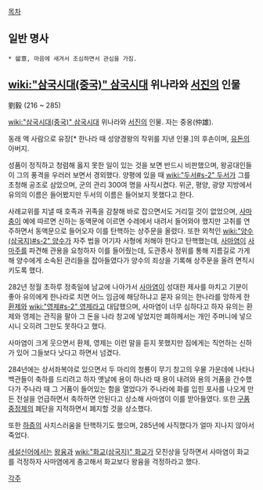 [[목차]]
== 일반 명사 ==
 * 留意, 마음에 새겨서 조심하면서 관심을 가짐.

== [[wiki:"삼국시대(중국)" 삼국시대]] 위나라와 [[서진]]의 인물 ==
劉毅
(216 ~ 285)

[[wiki:"삼국시대(중국)" 삼국시대]] 위나라와 [[서진]]의 인물. 자는 중옹(仲雄).

동래 액 사람으로 유장[* 한나라 때 성양경왕의 작위를 지낸 인물.]의 후손이며, [[유돈]]의 아버지.

성품이 정직하고 청렴해 옳지 못한 일이 있는 것을 보면 반드시 비판했으며, 왕공대인들이 그의 풍격을 우러러 보면서 경외했다. 양평에 있을 때 [[wiki:"두서#s-2" 두서]]가 그를 초청해 공조로 삼았으며, 군의 관리 300여 명을 사직시켰다. 위군, 평양, 광양 지방에서 유의의 이름은 들어봤지만 두서의 이름은 들어보지 못했다고 한다.

사례교위를 지낼 때 호족과 귀족을 감찰해 바로 잡으면서도 거리낄 것이 없었으며, [[사마충]]이 예에 따르면 신하는 동액문에 이르면 수레에서 내려서 들어와야 했지만 고취를 연주하면서 동액문으로 들어오자 이를 탄핵하는 상주문을 올렸다. 또한 외척인 [[wiki:"양수(삼국지)#s-2" 양수]]가 자주 법을 어기자 사형에 처해야 한다고 탄핵했는데, [[사마염]]이 [[사마주]]를 파견해 관용을 요청하자 이를 들어줬는데, 도관종사 정위를 통해 지름길로 가게 해 양수에게 소속된 관리들을 잡아들였다가 양수의 죄상을 기록해 상주문을 올려 면직시키도록 했다.

282년 정월 초하루 정축일에 남교에 나아가서 [[사마염]]이 성대한 제사를 마치고 기분이 좋아 유의에게 한나라로 치면 어느 임금에 해당하냐고 묻자 유의는 한나라를 망하게 한 [[환제]]와 [[wiki:"영제#s-2" 영제]]라고 대답했으며, 사마염이 너무 심하다고 하자 유의는 환제와 영제는 관직을 팔아 그 돈을 나라 창고에 넣었지만 폐하께서는 개인 주머니에 넣으시니 오히려 그만도 못하다고 했다.

사마염이 크게 웃으면서 환제, 영제는 이런 말을 듣지 못했지만 짐에게는 직언하는 신하가 있어 그들보다 낫다고 하면서 넘겼다.

284년에는 상서좌복야로 있으면서 두 마리의 청룡이 무기 창고의 우물 가운데에 나타나 백관들이 축하를 드리려고 하자 옛날에 용이 하나라 때 용이 내려와 용의 거품을 간수했다가 주나라 때 그 거품이 들어있는 함을 열었다가 주나라에 화를 입힌 포사를 나오게 만든 전설을 언급하면서 축하하면 안된다고 상소해 사마염이 이를 받아들였다. 또한 [[구품중정제]]의 폐단을 지적하면서 폐지할 것을 상소했다.

또한 [[하증]]의 사치스러움을 탄핵하기도 했으며, 285년에 사직했다가 얼마 지나지 않아서 죽었다.

[[세설신어]]에서는 [[왕융]]과 [[wiki:"화교(삼국지)" 화교]]가 모친상을 당하면서 사마염이 화교를 걱정하자 사마염에게 충고해서 화교보다 왕융을 걱정하라고 했다.

[[각주]]
